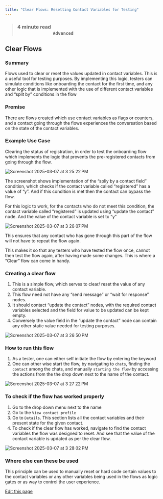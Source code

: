 ```yaml
---
title: "Clear Flows: Resetting Contact Variables for Testing"
---
```


> ### **4 minute read                                                                                                                         `Advanced`**[​](#4-minute-read-------------------------------------------------------------advanced "Direct link to 4-minute-read-------------------------------------------------------------advanced")

## Clear Flows[​](#clear-flows "Direct link to Clear Flows")

### Summary[​](#summary "Direct link to Summary")

Flows used to clear or reset the values updated in contact variables. This is a useful tool for testing purposes. By implementing this logic, testers can simulate conditions like onboarding the contact for the first time, and any other logic that is implemented with the use of different contact variables and “split by” conditions in the flow

### Premise[​](#premise "Direct link to Premise")

There are flows created which use contact variables as flags or counters, and a contact going through the flows experiences the conversation based on the state of the contact variables.

### Example Use Case[​](#example-use-case "Direct link to Example Use Case")

Clearing the status of registration, in order to test the onboarding flow which implements the logic that prevents the pre-registered contacts from going through the flow.

![Screenshot 2025-03-07 at 3 25 22 PM](/images/docs/docs/Use%20Cases/user-attachments/assets/725dc6c2-c136-41c4-a69f-dac39a5bdfba)

The screenshot shows implementation of the “spliy by a contact field” condition, which checks if the contact variable called “registered” has a value of “y”. And if this condition is met then the contact can bypass the flow.

For this logic to work, for the contacts who do not meet this condition, the contact variable called “registered” is updated using “update the contact” node. And the value of the contact variable is set to “y”

![Screenshot 2025-03-07 at 3 26 07 PM](/images/docs/docs/Use%20Cases/user-attachments/assets/9371d5f7-f50f-45ff-b00d-6f2790a270a3)

This ensures that any contact who has gone through this part of the flow will not have to repeat the flow again.

This makes it so that any testers who have tested the flow once, cannot then test the flow again, after having made some changes. This is where a “Clear” flow can come in handy.

### Creating a clear flow[​](#creating-a-clear-flow "Direct link to Creating a clear flow")

1. This is a simple flow, which serves to clear/ reset the value of any contact variable.
2. This flow need not have any “send message” or “wait for response” nodes.
3. It should contact “update the contact” nodes, with the required contact variables selected and the field for value to be updated can be kept empty.
4. Conversely the value field in the “update the contact” node can contain any other static value needed for testing purposes.

![Screenshot 2025-03-07 at 3 26 50 PM](/images/docs/docs/Use%20Cases/user-attachments/assets/1fd2a58d-cd44-4f0b-ba11-3302beb2ce9b)

### How to run this flow[​](#how-to-run-this-flow "Direct link to How to run this flow")

1. As a tester, one can either self initiate the flow by entering the keyword
2. One can other wise start the flow, by navigating to `chats`, finding the `contact` among the chats, and manually `starting the flow` by accessing the actions from the the drop down next to the name of the contact.

![Screenshot 2025-03-07 at 3 27 22 PM](/images/docs/docs/Use%20Cases/user-attachments/assets/5201900c-b772-4660-8eaf-2a282d221c21)

### To check if the flow has worked properly[​](#to-check-if-the-flow-has-worked-properly "Direct link to To check if the flow has worked properly")

1. Go to the drop down menu next to the name
2. Go to the `View contact profile`
3. Go to `Details`. This section lists all the contact variables and their present state for the given contact.
4. To check if the clear flow has worked, navigate to find the contact variables the flow was designed to reset. And see that the value of the contact variable is updated as per the clear flow.

![Screenshot 2025-03-07 at 3 28 02 PM](/images/docs/docs/Use%20Cases/user-attachments/assets/ac0fb649-bd00-4888-abbe-9adb23d12d7f)

### Where else can these be used[​](#where-else-can-these-be-used "Direct link to Where else can these be used")

This principle can be used to manually reset or hard code certain values to the contact variables or any other variables being used in the flows as logic gates or as way to control the user experience.

[Edit this page](<https://github.com/glific/docs/tree/main/docs/Use Cases/Clear Flows: Resetting Contact Variables for Testing.md>)
